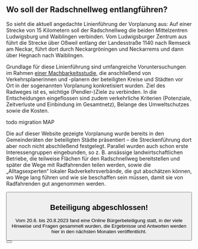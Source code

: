 ## Wo soll der Radschnellweg entlangführen?

So sieht die aktuell angedachte Linienführung der Vorplanung aus: Auf einer Strecke von 15 Kilometern soll der Radschnellweg die beiden Mittelzentren Ludwigsburg und Waiblingen verbinden. Vom Ludwigsburger Zentrum aus führt die Strecke über Oßweil entlang der Landesstraße 1140 nach Remseck am Neckar, führt dort durch Neckargröningen und Neckarrems und dann über Hegnach nach Waiblingen.

Grundlage für diese Linienführung sind umfangreiche Voruntersuchungen im Rahmen [einer Machbarkeitsstudie](https://www.landkreis-ludwigsburg.de/de/verkehr-sicherheit-ordnung/radverkehr/radschnellwege/machbarkeitsstudie-radschnellverbindung-ludwigsburg-waiblingen/), die anschließend von Verkehrsplanerinnen und -planern der beteiligten Kreise und Städten vor Ort in der sogenannten Vorplanung konkretisiert wurden. Ziel des Radweges ist es, wichtige (Pendler-)Ziele zu verbinden. In die Entscheidungen eingeflossen sind zudem verkehrliche Kriterien (Potenziale, Zeitverluste und Einbindung im Gesamtnetz), Belange des Umweltschutzes sowie die Kosten.

todo migration MAP

Die auf dieser Website gezeigte Vorplanung wurde bereits in den Gemeinderäten der beteiligten Städte präsentiert – die Streckenführung dort aber noch nicht abschließend festgelegt. Parallel wurden auch schon erste Interessengruppen eingebunden, so z. B. ansässige landwirtschaftlichen Betriebe, die teilweise Flächen für den Radschnellweg bereitstellen und später die Wege mit Radfahrenden teilen werden, sowie die „Alltagsexperten“ lokaler Radverkehrsverbände, die gut abschätzen können, wo Wege lang führen und wie sie beschaffen sein müssen, damit sie von Radfahrenden gut angenommen werden.

<Button label="Details zur geplanten Streckenführung" href="/route" />

## Beteiligung abgeschlossen!

Vom 20.6. bis 20.8.2023 fand eine Online Bürgerbeteiligung statt, in der viele Hinweise und Fragen gesammelt wurden, die Ergebnisse und Antworten werden hier in den nächsten Monaten veröffentlicht.

<Button label="Zu den Ergebnissen" href="/beteiligung" />
